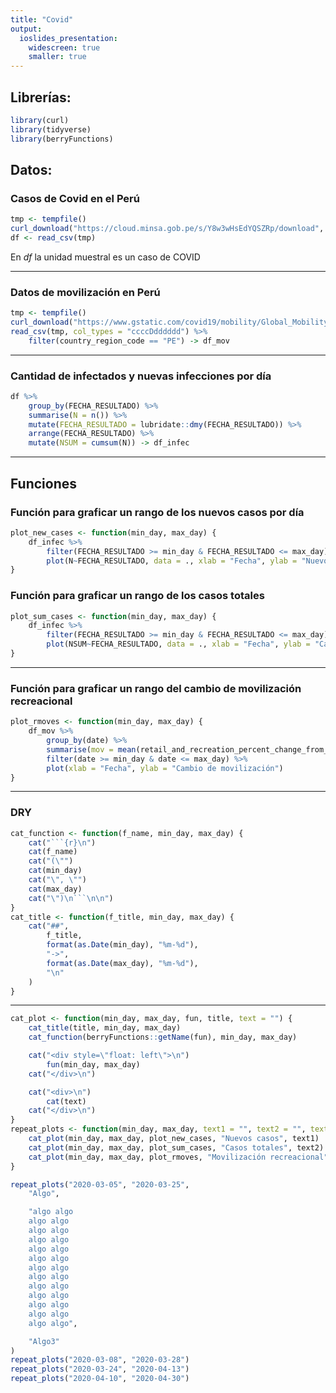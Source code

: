 ```yaml
---
title: "Covid"
output:
  ioslides_presentation:
    widescreen: true
    smaller: true
---
```


## Librerías:

```r
library(curl)
library(tidyverse)
library(berryFunctions)
```

## Datos:

### Casos de Covid en el Perú
```r
tmp <- tempfile()
curl_download("https://cloud.minsa.gob.pe/s/Y8w3wHsEdYQSZRp/download", tmp)
df <- read_csv(tmp)
```
En $df$ la unidad muestral es un caso de COVID

---

### Datos de movilización en Perú
```r
tmp <- tempfile()
curl_download("https://www.gstatic.com/covid19/mobility/Global_Mobility_Report.csv", tmp)
read_csv(tmp, col_types = "ccccDdddddd") %>%
    filter(country_region_code == "PE") -> df_mov
```

---

### Cantidad de infectados y nuevas infecciones por día
```r
df %>%
    group_by(FECHA_RESULTADO) %>%
    summarise(N = n()) %>%
    mutate(FECHA_RESULTADO = lubridate::dmy(FECHA_RESULTADO)) %>%
    arrange(FECHA_RESULTADO) %>%
    mutate(NSUM = cumsum(N)) -> df_infec
```

---

## Funciones

### Función para graficar un rango de los nuevos casos por día

```r
plot_new_cases <- function(min_day, max_day) {
    df_infec %>%
        filter(FECHA_RESULTADO >= min_day & FECHA_RESULTADO <= max_day) %>%
        plot(N~FECHA_RESULTADO, data = ., xlab = "Fecha", ylab = "Nuevos casos")
}
```

### Función para graficar un rango de los casos totales

```r
plot_sum_cases <- function(min_day, max_day) {
    df_infec %>%
        filter(FECHA_RESULTADO >= min_day & FECHA_RESULTADO <= max_day) %>%
        plot(NSUM~FECHA_RESULTADO, data = ., xlab = "Fecha", ylab = "Casos totales")
}
```

---

### Función para graficar un rango del cambio de movilización recreacional

```r
plot_rmoves <- function(min_day, max_day) {
    df_mov %>%
        group_by(date) %>%
        summarise(mov = mean(retail_and_recreation_percent_change_from_baseline, na.rm = TRUE)) %>%
        filter(date >= min_day & date <= max_day) %>%
        plot(xlab = "Fecha", ylab = "Cambio de movilización")
}
```

---

### DRY

```r
cat_function <- function(f_name, min_day, max_day) {
    cat("```{r}\n")
    cat(f_name)
    cat("(\"")
    cat(min_day)
    cat("\", \"")
    cat(max_day)
    cat("\")\n```\n\n")
}
cat_title <- function(f_title, min_day, max_day) {
    cat("##",
        f_title,
        format(as.Date(min_day), "%m-%d"),
        "->",
        format(as.Date(max_day), "%m-%d"),
        "\n"
    )
}
```

---

```r
cat_plot <- function(min_day, max_day, fun, title, text = "") {
    cat_title(title, min_day, max_day)
    cat_function(berryFunctions::getName(fun), min_day, max_day)

    cat("<div style=\"float: left\">\n")
        fun(min_day, max_day)
    cat("</div>\n")

    cat("<div>\n")
        cat(text)
    cat("</div>\n")
}
repeat_plots <- function(min_day, max_day, text1 = "", text2 = "", text3 = "") {
    cat_plot(min_day, max_day, plot_new_cases, "Nuevos casos", text1)
    cat_plot(min_day, max_day, plot_sum_cases, "Casos totales", text2)
    cat_plot(min_day, max_day, plot_rmoves, "Movilización recreacional", text3)
}
```

```r
repeat_plots("2020-03-05", "2020-03-25",
    "Algo",

    "algo algo
    algo algo
    algo algo
    algo algo
    algo algo
    algo algo
    algo algo
    algo algo
    algo algo
    algo algo
    algo algo
    algo algo
    algo algo",

    "Algo3"
)
repeat_plots("2020-03-08", "2020-03-28")
repeat_plots("2020-03-24", "2020-04-13")
repeat_plots("2020-04-10", "2020-04-30")
```
